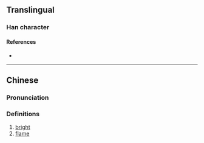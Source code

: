 {{character info}}
==Translingual==

===Han character===
{{Han char|rn=86|rad=火|as=08|sn=12|four=|canj=FYIB|ids=⿰火育}}

====References====
* {{Han ref|kx=0675.090|dkj=19146|hdz=32211.010|uh=7134|ud=28980}}

----

==Chinese==
{{zh-forms}}

===Pronunciation===
{{zh-pron
|m=yù
|c=juk1
|mc=y
|oc=y
|ma=
|cat=a,n
}}

===Definitions===
{{zh-hanzi}}

# [[bright]]
# [[flame]]